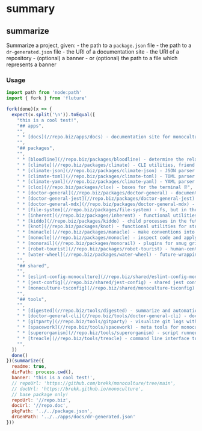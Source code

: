 # summary



## summarize

Summarize a project, given: - the path to a `package.json` file - the path to a `dr-generated.json` file - the URI of a documentation site - the URI of a repository - (optional) a banner - or (optional) the path to a file which represents a banner

### Usage
```js test=true
import path from 'node:path'
import { fork } from 'fluture'

fork(done)(x => {
  expect(x.split('\n')).toEqual([
    "this is a cool test!",
    "## apps",
    "",
    " * [docs](//repo.biz/apps/docs) - documentation site for monoculture",
    "",
    "## packages",
    "",
    " * [bloodline](//repo.biz/packages/bloodline) - determine the relationships between files 🩸",
    " * [climate](//repo.biz/packages/climate) - CLI utilities, friend 👯",
    " * [climate-json](//repo.biz/packages/climate-json) - JSON parser for climate 🐐",
    " * [climate-toml](//repo.biz/packages/climate-toml) - TOML parser for climate 🍅",
    " * [climate-yaml](//repo.biz/packages/climate-yaml) - YAML parser for climate 🍠",
    " * [clox](//repo.biz/packages/clox) - boxes for the terminal ⏰",
    " * [doctor-general](//repo.biz/packages/doctor-general) - documentation generation 🩻",
    " * [doctor-general-jest](//repo.biz/packages/doctor-general-jest) - documentation generation - jest 🃏",
    " * [doctor-general-mdx](//repo.biz/packages/doctor-general-mdx) - documentation generation - mdx 🩺",
    " * [file-system](//repo.biz/packages/file-system) - fs, but in the future 🔮",
    " * [inherent](//repo.biz/packages/inherent) - functional utilities for primitives ⛺️",
    " * [kiddo](//repo.biz/packages/kiddo) - child processes in the future 👶",
    " * [knot](//repo.biz/packages/knot) - functional utilities for strings 🪢",
    " * [manacle](//repo.biz/packages/manacle) - make conventions into rules, magically 🔒",
    " * [monocle](//repo.biz/packages/monocle) - inspect code and apply rules, magically 🧐",
    " * [monorail](//repo.biz/packages/monorail) - plugins for smug grins 🚂",
    " * [robot-tourist](//repo.biz/packages/robot-tourist) - human-centric source code interpreter 🤖",
    " * [water-wheel](//repo.biz/packages/water-wheel) - future-wrapping for streaming interfaces 🌊",
    "",
    "## shared",
    "",
    " * [eslint-config-monoculture](//repo.biz/shared/eslint-config-monoculture) - shared eslint configuration for monoculture packages 🧹",
    " * [jest-config](//repo.biz/shared/jest-config) - shared jest configuration for monoculture packages 🎪",
    " * [monoculture-tsconfig](//repo.biz/shared/monoculture-tsconfig) - shared tsconfig for monoculture packages 😵",
    "",
    "## tools",
    "",
    " * [digested](//repo.biz/tools/digested) - summarize and automatically generate information about your projects 🍽️",
    " * [doctor-general-cli](//repo.biz/tools/doctor-general-cli) - documentation generation in a nice CLI 🫡",
    " * [gitparty](//repo.biz/tools/gitparty) - visualize git logs with magical context 🎨",
    " * [spacework](//repo.biz/tools/spacework) - meta tools for monoculture ☄️",
    " * [superorganism](//repo.biz/tools/superorganism) - script runner from beyond the moon 🐁",
    " * [treacle](//repo.biz/tools/treacle) - command line interface tree visualization pun 🫠",
    "",
  ])
  done()
})(summarize({
  readme: true,
  dirPath: process.cwd(),
  banner: 'this is a cool test!',
  // repoUrl: 'https://github.com/brekk/monoculture/tree/main',
  // docUrl: 'https://brekk.github.io/monoculture',
  // base package only!
  repoUrl: '//repo.biz',
  docUrl: '//repo.doc',
  pkgPath: '../../package.json',
  drGenPath: '../../apps/docs/dr-generated.json'
}))
```